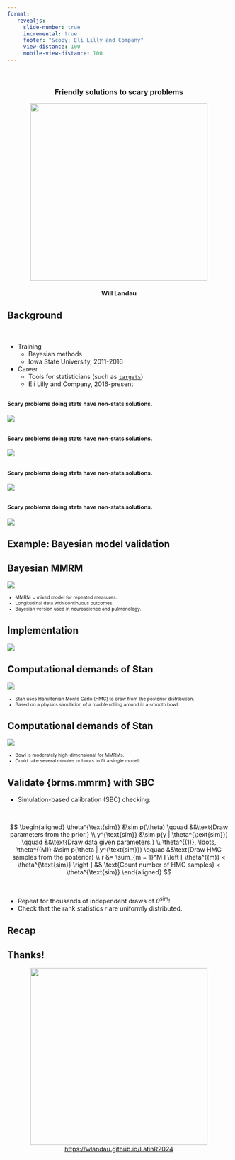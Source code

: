 ```yaml
---
format:
   revealjs:
     slide-number: true
     incremental: true
     footer: "&copy; Eli Lilly and Company"
     view-distance: 100
     mobile-view-distance: 100
---
```


<center>
<br>
<h3>Friendly solutions to scary problems</h3>
<img src="./images/targets.png" height="400px">
<br>
<h4>Will Landau</h4>
</center>

## Background

<br>

* Training
    * Bayesian methods
    * Iowa State University, 2011-2016
* Career
    * Tools for statisticians (such as [`targets`](https://docs.ropensci.org/targets))
    * Eli Lilly and Company, 2016-present

## <span style="font-size:60%">Scary problems doing stats have non-stats solutions.</span>

![](./images/github.png)

## <span style="font-size:60%">Scary problems doing stats have non-stats solutions.</span>

![](./images/renv.png)

## <span style="font-size:60%">Scary problems doing stats have non-stats solutions.</span>

![](./images/quarto.png)

## <span style="font-size:60%">Scary problems doing stats have non-stats solutions.</span>

![](./images/targets-problem-solution.png)

## Example: Bayesian model validation {data-background-color=skyblue}

## Bayesian MMRM

![](./images/fev.png)

::: {style="font-size: 75%"}

* MMRM = mixed model for repeated measures.
* Longitudinal data with continuous outcomes.
* Bayesian version used in neuroscience and pulmonology.

:::

## Implementation

![](./images/brms.mmrm.png)

## Computational demands of Stan

![](./images/hmc.png)

::: {style="font-size: 75%"}

* Stan uses Hamiltonian Monte Carlo (HMC) to draw from the posterior distribution.
* Based on a physics simulation of a marble rolling around in a smooth bowl.
:::

## Computational demands of Stan

![](./images/hmc.png)

::: {style="font-size: 75%"}

* Bowl is moderately high-dimensional for MMRMs.
* Could take several minutes or hours to fit a single model!
:::

## Validate {brms.mmrm} with SBC {.smaller}

::: {.nonincremental}

* Simulation-based calibration (SBC) checking:

:::

<br>

$$
\begin{aligned}
\theta^{\text{sim}} &\sim p(\theta) \qquad &&\text{Draw parameters from the prior.} \\
y^{\text{sim}} &\sim p(y | \theta^{\text{sim}}) \qquad &&\text{Draw data given parameters.} \\
\theta^{(1)}, \ldots, \theta^{(M)} &\sim p(\theta | y^{\text{sim}})  \qquad &&\text{Draw HMC samples from the posterior} \\
r &= \sum_{m = 1}^M I \left [ \theta^{(m)} < \theta^{\text{sim}} \right ] && \text{Count number of HMC samples} < \theta^{\text{sim}}
\end{aligned}
$$

<br>

* Repeat for thousands of independent draws of $\theta^{\text{sim}}$!
* Check that the rank statistics $r$ are uniformly distributed.

## Recap



## Thanks!

<center>
<img src="./images/link.svg" width=400> <br>
<https://wlandau.github.io/LatinR2024>
</center>
